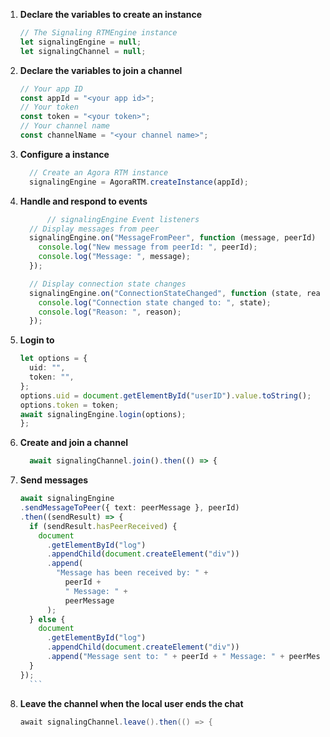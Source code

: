 <PlatformWrapper platform="web">


1.  **Declare the variables to create an <Vg k="MESS_ENGINE" /> instance**

    ``` typescript
    // The Signaling RTMEngine instance
    let signalingEngine = null;
    let signalingChannel = null;
    ```

1.  **Declare the variables to join a channel**

    ``` typescript
    // Your app ID
    const appId = "<your app id>";
    // Your token
    const token = "<your token>";
    // Your channel name
    const channelName = "<your channel name>";
    ```


3.  **Configure a <Vg k="MESS_ENGINE" /> instance**

    ``` typescript
      // Create an Agora RTM instance
      signalingEngine = AgoraRTM.createInstance(appId);
    ```

4.  **Handle and respond to  <Vg k="MESS" /> events**

    ``` typescript
          // signalingEngine Event listeners
      // Display messages from peer
      signalingEngine.on("MessageFromPeer", function (message, peerId) {
        console.log("New message from peerId: ", peerId);
        console.log("Message: ", message);
      });

      // Display connection state changes
      signalingEngine.on("ConnectionStateChanged", function (state, reason) {
        console.log("Connection state changed to: ", state);
        console.log("Reason: ", reason);
      });
    ```

1.  **Login to <Vg k="MESS" />**

      ``` typescript
      let options = {
        uid: "",
        token: "",
      };
      options.uid = document.getElementById("userID").value.toString();
      options.token = token;
      await signalingEngine.login(options);
      };

1.  **Create and join a channel**


    ``` typescript
      await signalingChannel.join().then(() => {
    ```

1.  **Send messages**


      ``` typescript
    await signalingEngine
      .sendMessageToPeer({ text: peerMessage }, peerId)
      .then((sendResult) => {
        if (sendResult.hasPeerReceived) {
          document
            .getElementById("log")
            .appendChild(document.createElement("div"))
            .append(
              "Message has been received by: " +
                peerId +
                " Message: " +
                peerMessage
            );
        } else {
          document
            .getElementById("log")
            .appendChild(document.createElement("div"))
            .append("Message sent to: " + peerId + " Message: " + peerMessage);
        }
      });
        ```

1.  **Leave the channel when the local user ends the chat**

    ``` java
    await signalingChannel.leave().then(() => {
    ```



</PlatformWrapper>